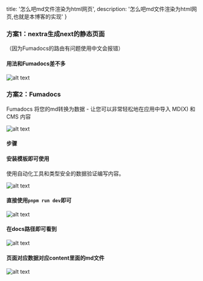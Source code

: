  title: '怎么吧md文件渲染为html网页',
  description: '怎么吧md文件渲染为html网页,也就是本博客的实现'
}

### 方案1：nextra生成next的静态页面

（因为Fumadocs的路由有问题使用中文会报错）

#### 用法和Fumadocs差不多

![alt text](./image-5.png)


### 方案2：Fumadocs

Fumadocs 将您的md转换为数据 - 让您可以非常轻松地在应用中导入 MD(X) 和 CMS 内容

![alt text](./image.png)

#### 步骤

#### 安装模板即可使用

 使用自动化工具和类型安全的数据验证编写内容。

![alt text](./image-1.png)

#### 直接使用`pnpm run dev`即可

![alt text](./image-2.png)

#### 在docs路径即可看到

![alt text](./image-4.png)

#### 页面对应数据对应content里面的md文件
![alt text](./image-3.png)


